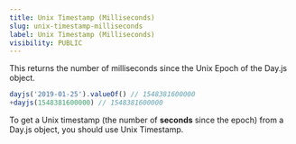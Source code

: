```yaml
---
title: Unix Timestamp (Milliseconds)
slug: unix-timestamp-milliseconds
label: Unix Timestamp (Milliseconds)
visibility: PUBLIC
---
```


This returns the number of milliseconds since the Unix Epoch of the Day.js object.

```js
dayjs('2019-01-25').valueOf() // 1548381600000
+dayjs(1548381600000) // 1548381600000
```

To get a Unix timestamp (the number of **seconds** since the epoch) from a Day.js object, you should use Unix Timestamp.